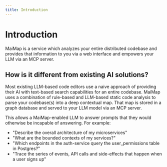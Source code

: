 ```yaml
---
title: Introduction
---
```


# Introduction

MaiMap is a service which analyzes your entire distributed codebase and provides that information to you via a web interface and empowers your LLM via an MCP server.

## How is it different from existing AI solutions?

Most existing LLM-based code editors use a naive approach of providing their AI with text-based search capabilities for an entire codebase. MaiMap uses a combination of rule-based and LLM-based static code analysis to parse your codebase(s) into a deep contextual map. That map is stored in a graph database and served to your LLM model via an MCP server.

This allows a MaiMap-enabled LLM to answer prompts that they would otherwise be incapable of answering. For example:
- "Describe the overall architecture of my microservices"
- "What are the bounded contexts of my services?"
- "Which endpoints in the auth-service query the user_permissions table in Postgres?"
- "Trace the series of events, API calls and side-effects that happen when a user signs up"
